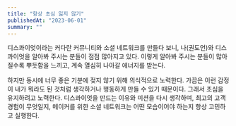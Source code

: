 ```yaml
---
title: "항상 초심 잃지 않기"
publishedAt: "2023-06-01"
summary: ""
---
```


디스콰이엇이라는 커다란 커뮤니티와 소셜 네트워크를 만들다 보니, 나(권도언)와 디스콰이엇을 알아봐 주시는 분들이 점점 많아지고 있다. 이렇게 알아봐 주시는 분들이 많아질수록 뿌듯함을 느끼고, 계속 열심히 나아갈 에너지를 받는다.

하지만 동시에 너무 좋은 기분에 젖지 않기 위해 의식적으로 노력한다. 가끔은 이런 감정이 내가 뭐라도 된 것처럼 생각하거나 행동하게 만들 수 있기 때문이다. 그래서 초심을 유지하려고 노력한다. 디스콰이엇을 만드는 이유와 미션을 다시 생각하며, 최고의 고객 경험이 무엇일지, 메이커를 위한 소셜 네트워크는 어떤 모습이어야 하는지 항상 고민하고 실행한다.
